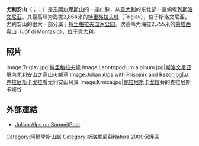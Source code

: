 {{Geobox|山脈
| name=尤利安山
| image=V Julijci imena.jpg
| image_caption=尤利安山東段與特里格拉夫峰
| country=意大利| country1 = 斯洛文尼亚
| state= | state1=
| parent=[[南石灰岩山脉|南石灰岩山脉]]
| area= | length= | length_orientation=
| width= | width_orientation=
| highest=[[特里格拉夫峰|特里格拉夫峰]]
| highest_elevation=2864
| highest_lat_d=46|highest_lat_m=23|highest_lat_s=|highest_lat_NS=N
| highest_long_d=13|highest_long_m=50|highest_long_s=|highest_long_EW=E
| geology= | period= | orogeny=
| map= | map_caption=尤利安山位置圖
}}

'''尤利安山'''（{{lang-it|Alpi Giulie}}；{{lang-de|Julische Alpen}}；{{lang-sl|Julijske Alpe}}）是[[东阿尔卑斯山|东阿尔卑斯山]]的一座山脉，从[[意大利|意大利]]的东北部一直蜿蜒到[[斯洛文尼亚|斯洛文尼亚]]。其最高峰为海拔2,864米的[[特里格拉夫峰|特里格拉夫峰]]（Triglav），位于斯洛文尼亚。尤利安山的很大一部分属于[[特里格拉夫国家公园|特里格拉夫国家公园]]。次高峰为海拔2,755米的[[蒙塔西奥山|蒙塔西奥山]]（Jôf di Montasio），位于意大利。

==照片==
<gallery>
Image:Triglav.jpg|[[特里格拉夫峰|特里格拉夫峰]]
Image:Leontopodium alpinum.jpg|[[斯洛文尼亚|斯洛文尼亚]]境內尤利安山之[[高山火絨草|高山火絨草]]
Image:Julian Alps with Prisojnik and Razor.jpg|从[[克拉尼斯卡戈拉|克拉尼斯卡戈拉]]看尤利安山风景
Image:Krnica.jpg|[[克拉尼斯卡戈拉|克拉尼斯卡戈拉]]旁的克拉尼斯卡峽谷
</gallery>

==外部連結==
*[http://www.summitpost.org/area/range/152184/julian-alps.html Julian Alps on SummitPost] {{Wayback|url=http://www.summitpost.org/area/range/152184/julian-alps.html |date=20090107153140 }}

{{欧洲地理小作品}}
[[Category:阿爾卑斯山脈|Category:阿爾卑斯山脈]]
[[Category:斯洛維尼亞Natura_2000保護區|Category:斯洛維尼亞Natura 2000保護區]]